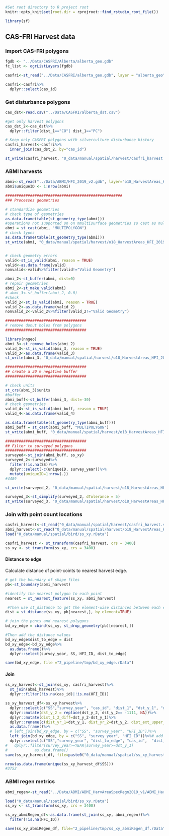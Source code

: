 
```r
#Set root directory to R project root
knitr::opts_knit$set(root.dir = rprojroot::find_rstudio_root_file())
```

```r
library(sf)
```

## CAS-FRI Harvest data {-}

### Import CAS-FRI polygons {-}
```r
fgdb <- "../Data/CASFRI/Alberta/alberta_geo.gdb"
fc_list <- ogrListLayers(fgdb)

casfri<-st_read("../Data/CASFRI/alberta_geo.gdb", layer = "alberta_geo")

casfri<-casfri%>%
  dplyr::select(cas_id)
```


### Get disturbance polygons
```r
cas_dst<-read.csv("../Data/CASFRI/alberta_dst.csv")

#get only harvest polygons
cas_dst_2<-cas_dst%>%
  dplyr::filter(dist_1=="CO"| dist_1=="PC")

# Keep only CASFRI polygons with silverculture disturbance history
casfri_harvest<-casfri%>%
  inner_join(cas_dst_2, by="cas_id")

st_write(casfri_harvest, "0_data/manual/spatial/harvest/casfri_harvest.shp")
```

### ABMI harvests {-}
```r
abmi<-st_read("../Data/ABMI/HFI_2019_v2.gdb", layer="o18_HarvestAreas_HFI_2019")
abmi$uniqueID <- 1:nrow(abmi) 

####################################################
### Processes geometries

# standardize geometries
# check type of geometries
as.data.frame(table(st_geometry_type(abmi)))
#operations not supported on on mmultisurface geometries so cast as multipolygons
abmi = st_cast(abmi, "MULTIPOLYGON")
# check types
as.data.frame(table(st_geometry_type(abmi)))
st_write(abmi, "0_data/manual/spatial/harvest/o18_HarvestAreas_HFI_2019.shp")


# check geometry errors
valid<-st_is_valid(abmi, reason = TRUE)
valid<-as.data.frame(valid)
nonvalid<-valid%>%filter(valid!="Valid Geometry")

abmi_2<-st_buffer(abmi, dist=0)
# repair geometries
abmi_2<-st_make_valid(abmi)
# abmi_3<-st_buffer(abmi_2, 0.0)
#check
valid_2<-st_is_valid(abmi, reason = TRUE)
valid_2<-as.data.frame(valid_2)
nonvalid_2<-valid_2%>%filter(valid_2!="Valid Geometry")

####################################
# remove donut holes from polygons
####################################

library(nngeo)
abmi_3<-st_remove_holes(abmi_2)
valid_3<-st_is_valid(abmi_3, reason = TRUE)
valid_3<-as.data.frame(valid_3)
st_write(abmi_3, "0_data/manual/spatial/harvest/o18_HarvestAreas_HFI_2019_noHoles.shp")

####################################
## create a 30 m negative buffer
####################################

# check units
st_crs(abmi_3)$units
#buffer
abmi_buff<-st_buffer(abmi_3, dist=-30)
# check geometries
valid_4<-st_is_valid(abmi_buff, reason = TRUE)
valid_4<-as.data.frame(valid_4)

as.data.frame(table(st_geometry_type(abmi_buff)))
abmi_buff = st_cast(abmi_buff, "MULTIPOLYGON")
st_write(abmi_buff, "0_data/manual/spatial/harvest/o18_HarvestAreas_HFI_2019_buff_neg30.shp")

####################################
## Filter to surveyed polygons
####################################
surveyed<-st_join(abmi_buff, ss_xy)
surveyed_2<-surveyed%>%
  filter(!is.na(SS))%>%
  dplyr::select(-c(uniqueID, survey_year))%>%
  mutate(uniqueID=1:nrow(.))
#4489  

st_write(surveyed_2, "0_data/manual/spatial/harvest/o18_HarvestAreas_HFI_2019_buff_neg30_surveyed.shp")

surveyed_3<-st_simplify(surveyed_2, dTolerance = 5)
st_write(surveyed_3, "0_data/manual/spatial/harvest/o18_HarvestAreas_HFI_2019_buff_neg30_surveyed_simp.shp")

```


### Join with point count locations {-}

```r
casfri_harvest<-st_read("0_data/manual/spatial/harvest/casfri_harvest.shp")
abmi_harvest<-st_read("0_data/manual/spatial/harvest/o18_HarvestAreas_HFI_2019_noHoles.shp")
load("0_data/manual/spatial/bird/ss_xy.rData")

casfri_harvest <- st_transform(casfri_harvest, crs = 3400)
ss_xy <- st_transform(ss_xy, crs = 3400)
```

#### Distance to edge {-}

Calculate distance of point-coints to nearest harvest edge.

```r
# get the boundary of shape files
pb<-st_boundary(abmi_harvest)

#identify the nearest polygon to each point
nearest = st_nearest_feature(ss_xy, abmi_harvest)

 #Then use st_distance to get the element-wise distances between each element of points and the corresponding element of boundary polygons:
dist = st_distance(ss_xy, pb[nearest,], by_element=TRUE)

# join the ponts and nearest polygons
bd_xy_edge = cbind(ss_xy, st_drop_geometry(pb)[nearest,])

#Then add the distance values
bd_xy_edge$dist_to_edge = dist
bd_xy_edge<-bd_xy_edge%>%
  as.data.frame()%>%
  dplyr::select(survey_year, SS, HFI_ID, dist_to_edge)

save(bd_xy_edge, file ="2_pipeline/tmp/bd_xy_edge.rData")
```

#### Join {-}

```r
ss_xy_harvest<-st_join(ss_xy, casfri_harvest)%>%
  st_join(abmi_harvest)%>%
  dplyr::filter(!is.na(cas_id)|!is.na(HFI_ID))

ss_xy_harvest_df<-ss_xy_harvest%>%
  dplyr::select(c("SS","survey_year", "cas_id", "dist_1", "dst_y_1", "dst_xt_p_1", "dist_2", "dst_y_2", , "dst_xt_p_2", "HFI_ID",  "YEAR", "Mdfr_Yr"))%>%
  dplyr::mutate(dst_y_2 = replace(dst_y_2, dst_y_2== -1111, NA))%>%
  dplyr::mutate(dist_1_2_diff=dst_y_2-dst_y_1)%>%
  dplyr::rename(c(dist_yr_1=dst_y_1, dist_yr_2=dst_y_2, dist_ext_upper_1=dst_xt_p_1, dist_ext_upper_2=dst_xt_p_2))%>%
  as.data.frame()%>%
  # left_join(bd_xy_edge, by = c("SS", "survey_year", "HFI_ID"))%>%
  left_join(bd_xy_edge, by = c("SS", "survey_year", "HFI_ID"))%>%# add distance to edge column
  dplyr::select(c("SS","survey_year", "dist_to_edge", "cas_id",  "dist_1", "dist_yr_1", "dist_ext_upper_1", "dist_2", "dist_yr_2", "dist_ext_upper_2", "dist_1_2_diff", "HFI_ID",  "YEAR", "Mdfr_Yr"))#%>%
#   dplyr::filter(survey_year>=YEAR|survey_year>=dst_y_1)
#            as.data.frame()
save(ss_xy_harvest_df, file=paste0("0_data/manual/spatial/ss_xy_harvest_df_", Sys.Date(), ".rData"))

nrow(as.data.frame(unique(ss_xy_harvest_df$SS)))
#3752         

```


### ABMI regen metrics {-}

```r
abmi_regen<-st_read("../Data/ABMI/ABMI_HarvAreaSpecRegn2019_v1/ABMI_HarvestArea_SpectralRegeneration_2019_v1.shp")

load("0_data/manual/spatial/bird/ss_xy.rData")
ss_xy <- st_transform(ss_xy, crs = 3400)

ss_xy_abmiRegen_df<-as.data.frame(st_join(ss_xy, abmi_regen))%>%
  filter(!is.na(HFI_ID))

save(ss_xy_abmiRegen_df, file="2_pipeline/tmp/ss_xy_abmiRegen_df.rData")
```

